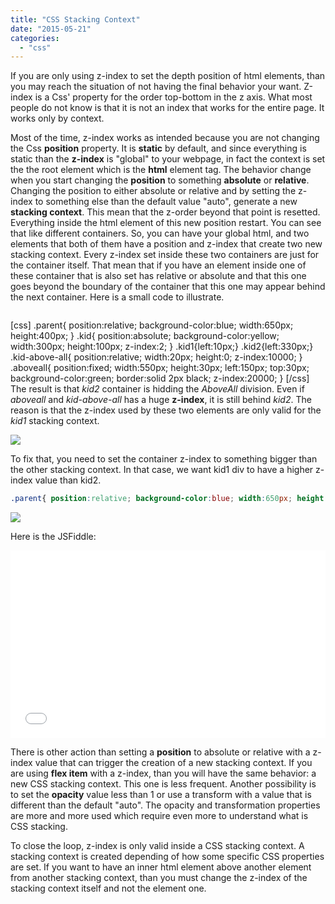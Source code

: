 ```yaml
---
title: "CSS Stacking Context"
date: "2015-05-21"
categories: 
  - "css"
---
```


If you are only using z-index to set the depth position of html elements, than you may reach the situation of not having the final behavior your want. Z-index is a Css' property for the order top-bottom in the z axis. What most people do not know is that it is not an index that works for the entire page. It works only by context.

Most of the time, z-index works as intended because you are not changing the Css **position** property. It is **static** by default, and since everything is static than the **z-index** is "global" to your webpage, in fact the context is set the the root element which is the **html** element tag. The behavior change when you start changing the **position** to something **absolute** or **relative**. Changing the position to either absolute or relative and by setting the z-index to something else than the default value "auto", generate a new **stacking context**. This mean that the z-order beyond that point is resetted. Everything inside the html element of this new position restart. You can see that like different containers. So, you can have your global html, and two elements that both of them have a position and z-index that create two new stacking context. Every z-index set inside these two containers are just for the container itself. That mean that if you have an element inside one of these container that is also set has relative or absolute and that this one goes beyond the boundary of the container that this one may appear behind the next container. Here is a small code to illustrate.


```html  <div class="parent">Parent <div class="kid kid1">Kid1 <div class="kid-above-all"> <div class="aboveall">AboveAll</div> </div> </div> <div class="kid kid2">Kid2</div> </div> 
``` 

[css] .parent{ position:relative; background-color:blue; width:650px; height:400px; } .kid{ position:absolute; background-color:yellow; width:300px; height:100px; z-index:2; } .kid1{left:10px;} .kid2{left:330px;} .kid-above-all{ position:relative; width:20px; height:0; z-index:10000; } .aboveall{ position:fixed; width:550px; height:30px; left:150px; top:30px; background-color:green; border:solid 2px black; z-index:20000; } [/css] The result is that _kid2_ container is hidding the _AboveAll_ division. Even if _aboveall_ and _kid-above-all_ has a huge **z-index**, it is still behind _kid2_. The reason is that the z-index used by these two elements are only valid for the _kid1_ stacking context.

![](images/CssStackingContextZ-index1-400x239.png)

To fix that, you need to set the container z-index to something bigger than the other stacking context. In that case, we want kid1 div to have a higher z-index value than kid2. 

```css 
.parent{ position:relative; background-color:blue; width:650px; height:400px; } .kid{ position:absolute; background-color:yellow; width:300px; height:100px; z-index:2; } .kid1{left:10px; z-index:3}; .kid2{left:330px;} .kid-above-all{ position:relative; width:20px; height:0; } .aboveall{ position:fixed; width:550px; height:30px; left:150px; top:30px; background-color:green; border:solid 2px black; }
``` 

![](images/CssStackingContextZ-index2-400x235.png)

Here is the JSFiddle: 

<iframe width="100%" height="300" src="//jsfiddle.net/796yob22/6/embedded/html%2Ccss%2Cresult/" allowfullscreen="allowfullscreen" frameborder="0"></iframe>

There is other action than setting a **position** to absolute or relative with a z-index value that can trigger the creation of a new stacking context. If you are using **flex item** with a z-index, than you will have the same behavior: a new CSS stacking context. This one is less frequent. Another possibility is to set the **opacity** value less than 1 or use a transform with a value that is different than the default "auto". The opacity and transformation properties are more and more used which require even more to understand what is CSS stacking.

To close the loop, z-index is only valid inside a CSS stacking context. A stacking context is created depending of how some specific CSS properties are set. If you want to have an inner html element above another element from another stacking context, than you must change the z-index of the stacking context itself and not the element one.
